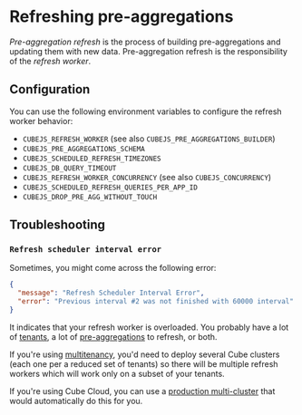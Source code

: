 # Refreshing pre-aggregations

_Pre-aggregation refresh_ is the process of building pre-aggregations and updating
them with new data. Pre-aggregation refresh is the responsibility of the _refresh
worker_.

## Configuration

You can use the following environment variables to configure the refresh worker
behavior:

- `CUBEJS_REFRESH_WORKER` (see also `CUBEJS_PRE_AGGREGATIONS_BUILDER`)
- `CUBEJS_PRE_AGGREGATIONS_SCHEMA`
- `CUBEJS_SCHEDULED_REFRESH_TIMEZONES`
- `CUBEJS_DB_QUERY_TIMEOUT`
- `CUBEJS_REFRESH_WORKER_CONCURRENCY` (see also `CUBEJS_CONCURRENCY`)
- `CUBEJS_SCHEDULED_REFRESH_QUERIES_PER_APP_ID`
- `CUBEJS_DROP_PRE_AGG_WITHOUT_TOUCH`

## Troubleshooting

### `Refresh scheduler interval error`

Sometimes, you might come across the following error:

```json
{
  "message": "Refresh Scheduler Interval Error",
  "error": "Previous interval #2 was not finished with 60000 interval"
}
```

It indicates that your refresh worker is overloaded. You probably have a lot of
[tenants][ref-multitenancy], a lot of [pre-aggregations][ref-preaggs] to refresh,
or both.

If you're using [multitenancy][ref-multitenancy], you'd need to deploy several Cube
clusters (each one per a reduced set of tenants) so there will be multiple refresh
workers which will work only on a subset of your tenants.

If you're using Cube Cloud, you can use a [production multi-cluster][ref-production-multi-cluster]
that would automatically do this for you.


[ref-multitenancy]: /product/configuration/multitenancy
[ref-preaggs]: /product/caching/using-pre-aggregations
[ref-production-multi-cluster]: /product/deployment/cloud/deployment-types#production-multi-cluster
